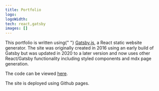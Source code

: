 ```yaml
---
title: Portfolio
logo:
logoWidth:
tech: react,gatsby
images: []
---
```


This portfolio is written using{" "} <a href="https://github.com/gatsbyjs/gatsby" target="_blank">Gatsby.js</a>, a React static website generator. The site was originally created in 2016 using an early build of Gatsby but was updated in 2020 to a later version and now uses other React/Gatsby functionality including styled components and mdx page generation.

The code can be viewed <a href="https://github.com/simonrose121/portfolio-2" target="_blank">here</a>.

The site is deployed using Github pages.
